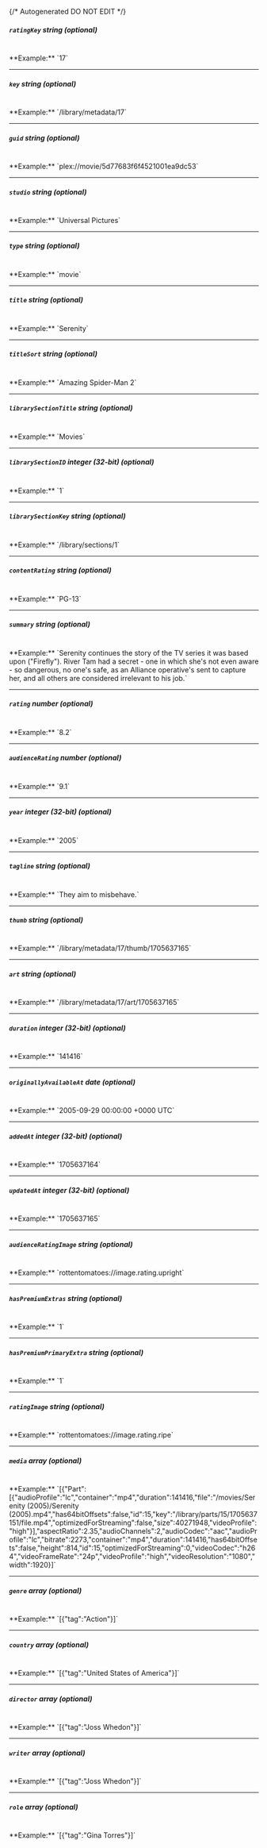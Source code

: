 {/* Autogenerated DO NOT EDIT  */}
##### `ratingKey` _string (optional)_
<br/>
**Example:** `17`

---
##### `key` _string (optional)_
<br/>
**Example:** `/library/metadata/17`

---
##### `guid` _string (optional)_
<br/>
**Example:** `plex://movie/5d77683f6f4521001ea9dc53`

---
##### `studio` _string (optional)_
<br/>
**Example:** `Universal Pictures`

---
##### `type` _string (optional)_
<br/>
**Example:** `movie`

---
##### `title` _string (optional)_
<br/>
**Example:** `Serenity`

---
##### `titleSort` _string (optional)_
<br/>
**Example:** `Amazing Spider-Man 2`

---
##### `librarySectionTitle` _string (optional)_
<br/>
**Example:** `Movies`

---
##### `librarySectionID` _integer (32-bit) (optional)_
<br/>
**Example:** `1`

---
##### `librarySectionKey` _string (optional)_
<br/>
**Example:** `/library/sections/1`

---
##### `contentRating` _string (optional)_
<br/>
**Example:** `PG-13`

---
##### `summary` _string (optional)_
<br/>
**Example:** `Serenity continues the story of the TV series it was based upon ("Firefly"). River Tam had a secret - one in which she's not even aware - so dangerous, no one's safe, as an Alliance operative's sent to capture her, and all others are considered irrelevant to his job.`

---
##### `rating` _number (optional)_
<br/>
**Example:** `8.2`

---
##### `audienceRating` _number (optional)_
<br/>
**Example:** `9.1`

---
##### `year` _integer (32-bit) (optional)_
<br/>
**Example:** `2005`

---
##### `tagline` _string (optional)_
<br/>
**Example:** `They aim to misbehave.`

---
##### `thumb` _string (optional)_
<br/>
**Example:** `/library/metadata/17/thumb/1705637165`

---
##### `art` _string (optional)_
<br/>
**Example:** `/library/metadata/17/art/1705637165`

---
##### `duration` _integer (32-bit) (optional)_
<br/>
**Example:** `141416`

---
##### `originallyAvailableAt` _date (optional)_
<br/>
**Example:** `2005-09-29 00:00:00 +0000 UTC`

---
##### `addedAt` _integer (32-bit) (optional)_
<br/>
**Example:** `1705637164`

---
##### `updatedAt` _integer (32-bit) (optional)_
<br/>
**Example:** `1705637165`

---
##### `audienceRatingImage` _string (optional)_
<br/>
**Example:** `rottentomatoes://image.rating.upright`

---
##### `hasPremiumExtras` _string (optional)_
<br/>
**Example:** `1`

---
##### `hasPremiumPrimaryExtra` _string (optional)_
<br/>
**Example:** `1`

---
##### `ratingImage` _string (optional)_
<br/>
**Example:** `rottentomatoes://image.rating.ripe`

---
##### `media` _array (optional)_
<br/>
**Example:** `[{"Part":[{"audioProfile":"lc","container":"mp4","duration":141416,"file":"/movies/Serenity (2005)/Serenity (2005).mp4","has64bitOffsets":false,"id":15,"key":"/library/parts/15/1705637151/file.mp4","optimizedForStreaming":false,"size":40271948,"videoProfile":"high"}],"aspectRatio":2.35,"audioChannels":2,"audioCodec":"aac","audioProfile":"lc","bitrate":2273,"container":"mp4","duration":141416,"has64bitOffsets":false,"height":814,"id":15,"optimizedForStreaming":0,"videoCodec":"h264","videoFrameRate":"24p","videoProfile":"high","videoResolution":"1080","width":1920}]`

---
##### `genre` _array (optional)_
<br/>
**Example:** `[{"tag":"Action"}]`

---
##### `country` _array (optional)_
<br/>
**Example:** `[{"tag":"United States of America"}]`

---
##### `director` _array (optional)_
<br/>
**Example:** `[{"tag":"Joss Whedon"}]`

---
##### `writer` _array (optional)_
<br/>
**Example:** `[{"tag":"Joss Whedon"}]`

---
##### `role` _array (optional)_
<br/>
**Example:** `[{"tag":"Gina Torres"}]`


